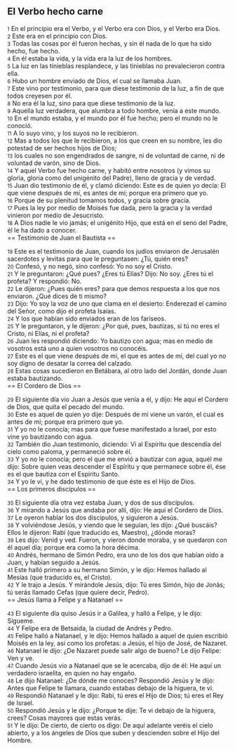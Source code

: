 == El Verbo hecho carne ==

{{anchor|1}} <small>1</small> En el principio era el Verbo, y el Verbo era con Dios, y el Verbo era Dios.<br>
{{anchor|2}} <small>2</small> Este era en el principio con Dios.<br>
{{anchor|3}} <small>3</small> Todas las cosas por él fueron hechas, y sin él nada de lo que ha sido hecho, fue hecho.<br>
{{anchor|4}} <small>4</small> En él estaba la vida, y la vida era la luz de los hombres.<br>
{{anchor|5}} <small>5</small> La luz en las tinieblas resplandece, y las tinieblas no prevalecieron contra ella.<br>
{{anchor|6}} <small>6</small> Hubo un hombre enviado de Dios, el cual se llamaba Juan.<br>
{{anchor|7}} <small>7</small> Este vino por testimonio, para que diese testimonio de la luz, a fin de que todos creyesen por él.<br>
{{anchor|8}} <small>8</small> No era él la luz, sino para que diese testimonio de la luz.<br>
{{anchor|9}} <small>9</small> Aquella luz verdadera, que alumbra a todo hombre, venía a este mundo.<br>
{{anchor|10}} <small>10</small> En el mundo estaba, y el mundo por él fue hecho; pero el mundo no le conoció.<br>
{{anchor|11}} <small>11</small> A lo suyo vino, y los suyos no le recibieron.<br>
{{anchor|12}} <small>12</small> Mas a todos los que le recibieron, a los que creen en su nombre, les dio potestad de ser hechos hijos de Dios;<br>
{{anchor|13}} <small>13</small> los cuales no son engendrados de sangre, ni de voluntad de carne, ni de voluntad de varón, sino de Dios.<br>
{{anchor|14}} <small>14</small> Y aquel Verbo fue hecho carne, y habitó entre nosotros (y vimos su gloria, gloria como del unigénito del Padre), lleno de gracia y de verdad.<br>
{{anchor|15}} <small>15</small> Juan dio testimonio de él, y clamó diciendo: Este es de quien yo decía: El que viene después de mí, es antes de mí; porque era primero que yo.<br>
{{anchor|16}} <small>16</small> Porque de su plenitud tomamos todos, y gracia sobre gracia.<br>
{{anchor|17}} <small>17</small> Pues la ley por medio de Moisés fue dada, pero la gracia y la verdad vinieron por medio de Jesucristo.<br>
{{anchor|18}} <small>18</small> A Dios nadie le vio jamás; el unigénito Hijo, que está en el seno del Padre, él le ha dado a conocer.<br>
== Testimonio de Juan el Bautista ==

{{anchor|19}} <small>19</small> Este es el testimonio de Juan, cuando los judíos enviaron de Jerusalén sacerdotes y levitas para que le preguntasen: ¿Tú, quién eres?<br>
{{anchor|20}} <small>20</small> Confesó, y no negó, sino confesó: Yo no soy el Cristo.<br>
{{anchor|21}} <small>21</small> Y le preguntaron: ¿Qué pues? ¿Eres tú Elías? Dijo: No soy. ¿Eres tú el profeta? Y respondió: No.<br>
{{anchor|22}} <small>22</small> Le dijeron: ¿Pues quién eres? para que demos respuesta a los que nos enviaron. ¿Qué dices de ti mismo?<br>
{{anchor|23}} <small>23</small> Dijo: Yo soy la voz de uno que clama en el desierto: Enderezad el camino del Señor, como dijo el profeta Isaías.<br>
{{anchor|24}} <small>24</small> Y los que habían sido enviados eran de los fariseos.<br>
{{anchor|25}} <small>25</small> Y le preguntaron, y le dijeron: ¿Por qué, pues, bautizas, si tú no eres el Cristo, ni Elías, ni el profeta?<br>
{{anchor|26}} <small>26</small> Juan les respondió diciendo: Yo bautizo con agua; mas en medio de vosotros está uno a quien vosotros no conocéis.<br>
{{anchor|27}} <small>27</small> Este es el que viene después de mí, el que es antes de mí, del cual yo no soy digno de desatar la correa del calzado.<br>
{{anchor|28}} <small>28</small> Estas cosas sucedieron en Betábara, al otro lado del Jordán, donde Juan estaba bautizando.<br>
== El Cordero de Dios ==

{{anchor|29}} <small>29</small> El siguiente día vio Juan a Jesús que venía a él, y dijo: He aquí el Cordero de Dios, que quita el pecado del mundo.<br>
{{anchor|30}} <small>30</small> Este es aquel de quien yo dije: Después de mí viene un varón, el cual es antes de mí; porque era primero que yo.<br>
{{anchor|31}} <small>31</small> Y yo no le conocía; mas para que fuese manifestado a Israel, por esto vine yo bautizando con agua.<br>
{{anchor|32}} <small>32</small> También dio Juan testimonio, diciendo: Vi al Espíritu que descendía del cielo como paloma, y permaneció sobre él.<br>
{{anchor|33}} <small>33</small> Y yo no le conocía; pero el que me envió a bautizar con agua, aquél me dijo: Sobre quien veas descender el Espíritu y que permanece sobre él, ése es el que bautiza con el Espíritu Santo.<br>
{{anchor|34}} <small>34</small> Y yo le vi, y he dado testimonio de que éste es el Hijo de Dios.<br>
== Los primeros discípulos ==

{{anchor|35}} <small>35</small> El siguiente día otra vez estaba Juan, y dos de sus discípulos.<br>
{{anchor|36}} <small>36</small> Y mirando a Jesús que andaba por allí, dijo: He aquí el Cordero de Dios.<br>
{{anchor|37}} <small>37</small> Le oyeron hablar los dos discípulos, y siguieron a Jesús.<br>
{{anchor|38}} <small>38</small> Y volviéndose Jesús, y viendo que le seguían, les dijo: ¿Qué buscáis? Ellos le dijeron: Rabí (que traducido es, Maestro), ¿dónde moras?<br>
{{anchor|39}} <small>39</small> Les dijo: Venid y ved. Fueron, y vieron donde moraba, y se quedaron con él aquel día; porque era como la hora décima.<br>
{{anchor|40}} <small>40</small> Andrés, hermano de Simón Pedro, era uno de los dos que habían oído a Juan, y habían seguido a Jesús.<br>
{{anchor|41}} <small>41</small> Este halló primero a su hermano Simón, y le dijo: Hemos hallado al Mesías (que traducido es, el Cristo).<br>
{{anchor|42}} <small>42</small> Y le trajo a Jesús. Y mirándole Jesús, dijo: Tú eres Simón, hijo de Jonás; tú serás llamado Cefas (que quiere decir, Pedro).<br>
== Jesús llama a Felipe y a Natanael ==

{{anchor|43}} <small>43</small> El siguiente día quiso Jesús ir a Galilea, y halló a Felipe, y le dijo: Sígueme.<br>
{{anchor|44}} <small>44</small> Y Felipe era de Betsaida, la ciudad de Andrés y Pedro.<br>
{{anchor|45}} <small>45</small> Felipe halló a Natanael, y le dijo: Hemos hallado a aquel de quien escribió Moisés en la ley, así como los profetas: a Jesús, el hijo de José, de Nazaret.<br>
{{anchor|46}} <small>46</small> Natanael le dijo: ¿De Nazaret puede salir algo de bueno? Le dijo Felipe: Ven y ve.<br>
{{anchor|47}} <small>47</small> Cuando Jesús vio a Natanael que se le acercaba, dijo de él: He aquí un verdadero israelita, en quien no hay engaño.<br>
{{anchor|48}} <small>48</small> Le dijo Natanael: ¿De dónde me conoces? Respondió Jesús y le dijo: Antes que Felipe te llamara, cuando estabas debajo de la higuera, te vi.<br>
{{anchor|49}} <small>49</small> Respondió Natanael y le dijo: Rabí, tú eres el Hijo de Dios; tú eres el Rey de Israel.<br>
{{anchor|50}} <small>50</small> Respondió Jesús y le dijo: ¿Porque te dije: Te vi debajo de la higuera, crees? Cosas mayores que estas verás.<br>
{{anchor|51}} <small>51</small> Y le dijo: De cierto, de cierto os digo: De aquí adelante veréis el cielo abierto, y a los ángeles de Dios que suben y descienden sobre el Hijo del Hombre.<br>
